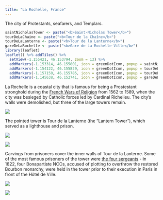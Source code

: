```yaml
---
title: "La Rochelle, France"
---
```


The city of Protestants, seafarers, and Templars.

```r
saintNicholasTower <- paste("<b>Saint-Nicholas Tower</b>")
tourDeLaChaine <- paste("<b>Tour de la Chaîne</b>")
tourDeLaLanterne <- paste("<b>Tour de la Lanterne</b>")
gareDeLaRochelle <- paste("<b>Gare de La Rochelle-Ville</b>")
library(leaflet)
leaflet() %>% addTiles() %>%
  setView(-1.155421, 46.153794, zoom = 13) %>%
  addMarkers(-1.153314, 46.155801, icon = greenDotIcon, popup = saintNicholasTower) %>%  # Saint Nicholas Tower
  addMarkers(-1.154122, 46.155829, icon = greenDotIcon, popup = tourDeLaChaine) %>%  # Tour de la Chaîne
  addMarkers(-1.157150, 46.155785, icon = greenDotIcon, popup = tourDeLaLanterne) %>%  # Tour de la Lanterne
  addMarkers(-1.145638, 46.152741, icon = greenDotIcon, popup = gareDeLaRochelle) # Gare de La Rochelle-Ville
```

La Rochelle is a coastal city that is famous for being a Prostestant stronghold during the [French Wars of Religion](https://en.wikipedia.org/wiki/French_Wars_of_Religion) from 1562 to 1589, when the city was besieged by Catholic forces led by Cardinal Richelieu. The city's walls were demolished, but three of the large towers remain.

![](images/LaRochelle/larochelle1.png)

The pointed tower is Tour de la Lanterne (the "Lantern Tower"), which served as a lighthouse and prison.

![](images/LaRochelle/larochelle4.png)

![](images/LaRochelle/larochelle5.png)

Carvings from prisoners cover the inner walls of Tour de la Lanterne. Some of the most famous prisoners of the tower were [the four sergeants](https://fr.wikipedia.org/wiki/Quatre_sergents_de_La_Rochelle) - in 1822, four Bonapartiste NCOs, accused of plotting to overthrow the restored Bourbon monarchy, were held in the tower prior to their execution in Paris in front of the Hôtel de Ville.

![](images/LaRochelle/larochelle6.png)

![](images/LaRochelle/larochelle7.png)